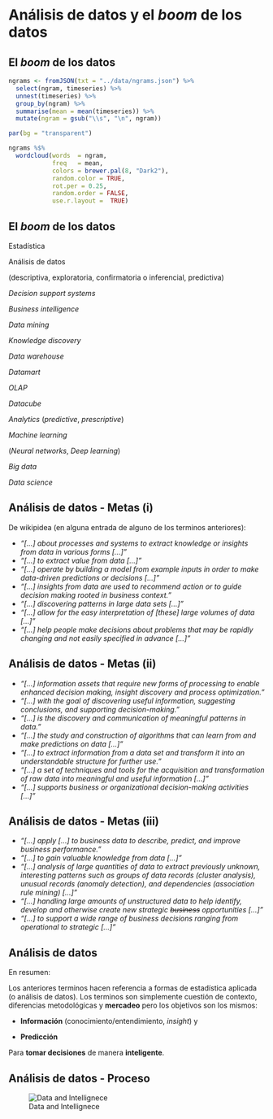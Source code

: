# Análisis de datos y el _boom_ de los datos

## El _boom_ de los datos

```r
ngrams <- fromJSON(txt = "../data/ngrams.json") %>%
  select(ngram, timeseries) %>%
  unnest(timeseries) %>%
  group_by(ngram) %>%
  summarise(mean = mean(timeseries)) %>%
  mutate(ngram = gsub("\\s", "\n", ngram))

par(bg = "transparent")

ngrams %$%
  wordcloud(words  = ngram,
            freq   = mean,
            colors = brewer.pal(8, "Dark2"),
            random.color = TRUE,
            rot.per = 0.25,
            random.order = FALSE,
            use.r.layout =  TRUE)
```

## El _boom_ de los datos {.build}

<div class="columns-2">
  Estadística

  Análisis de datos

  (descriptiva, exploratoria, confirmatoria o inferencial, predictiva)

  _Decision support systems_

  _Business intelligence_

  _Data mining_

  _Knowledge discovery_

  _Data warehouse_

  _Datamart_

  _OLAP_

  _Datacube_

  _Analytics_ (_predictive_, _prescriptive_)

  _Machine learning_

  (_Neural networks_, _Deep learning_)

  _Big data_

  _Data science_
</div>

## Análisis de datos - Metas (i)

De wikipidea (en alguna entrada de alguno de los terminos anteriores):

- _"[...] about processes and systems to extract knowledge or insights from data in various forms [...]"_ <!--ds-->
- _"[...] to extract value from data [...]"_ <!--bd-->
- _"[...] operate by building a model from example inputs in order to make data-driven predictions or decisions [...]"_ <!--ml-->
- _"[...] insights from data are used to recommend action or to guide decision making rooted in business context."_  <!--a-->
- _"[...] discovering patterns in large data sets [...]"_ <!--dm-->
- _"[...] allow for the easy interpretation of [these] large volumes of data [...]"_ <!--bi-->
- _"[...] help people make decisions about problems that may be rapidly changing and not easily specified in advance [...]"_ <!--dss-->

## Análisis de datos - Metas (ii)

- _"[...] information assets that require new forms of processing to enable enhanced decision making, insight discovery and process optimization."_ <!--bd-->
- _"[...] with the goal of discovering useful information, suggesting conclusions, and supporting decision-making."_ <!--da-->
- _"[...] is the discovery and communication of meaningful patterns in data."_ <!--a-->
- _"[...] the study and construction of algorithms that can learn from and make predictions on data [...]"_ <!--ml-->
- _"[...] to extract information from a data set and transform it into an understandable structure for further use."_ <!--dm-->
- _"[...] a set of techniques and tools for the acquisition and transformation of raw data into meaningful and useful information [...]"_ <!--bi-->
- _"[...] supports business or organizational decision-making activities [...]"_ <!--dss-->

## Análisis de datos - Metas (iii)

- _"[...] apply [...] to business data to describe, predict, and improve business performance."_ <!--a-->
- _"[...] to gain valuable knowledge from data [...]"_ <!--a-->
- _"[...] analysis of large quantities of data to extract previously unknown, interesting patterns such as groups of data records (cluster analysis), unusual records (anomaly detection), and dependencies (association rule mining) [...]"_ <!--dm-->
-  _"[...] handling large amounts of unstructured data to help identify, develop and otherwise create new strategic ~~business~~ opportunities [...]"_ <!--bi-->
- _"[...] to support a wide range of business decisions ranging from operational to strategic [...]"_ <!--bi-->

## Análisis de datos {.build}

En resumen:

Los anteriores terminos hacen referencia a formas de estadística aplicada (o análisis de datos). Los terminos son simplemente cuestión de contexto, diferencias metodológicas y **mercadeo** pero los objetivos son los mismos:

- **Información** (conocimiento/entendimiento, _insight_) y

- **Predicción**

Para **tomar decisiones** de manera **inteligente**.

## Análisis de datos - Proceso

![Data and Intellignece](https://upload.wikimedia.org/wikipedia/en/thumb/e/ee/Relationship_of_data%2C_information_and_intelligence.png/640px-Relationship_of_data%2C_information_and_intelligence.png)
